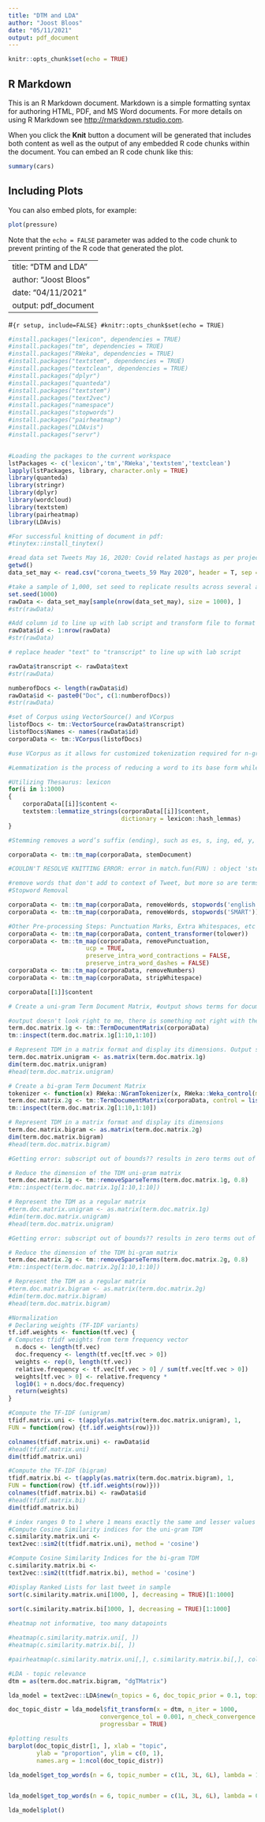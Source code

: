 ---
title: "DTM and LDA"
author: "Joost Bloos"
date: "05/11/2021"
output: pdf_document
---

```{r setup, include=FALSE}
knitr::opts_chunk$set(echo = TRUE)
```

## R Markdown

This is an R Markdown document. Markdown is a simple formatting syntax for authoring HTML, PDF, and MS Word documents. For more details on using R Markdown see <http://rmarkdown.rstudio.com>.

When you click the **Knit** button a document will be generated that includes both content as well as the output of any embedded R code chunks within the document. You can embed an R code chunk like this:

```{r cars}
summary(cars)
```

## Including Plots

You can also embed plots, for example:

```{r pressure, echo=FALSE}
plot(pressure)
```

Note that the `echo = FALSE` parameter was added to the code chunk to prevent printing of the R code that generated the plot.

---
title: "DTM and LDA"
author: "Joost Bloos"
date: "04/11/2021"
output: pdf_document
---

#```{r setup, include=FALSE}
#knitr::opts_chunk$set(echo = TRUE)
```

```{r}
#install.packages("lexicon", dependencies = TRUE)
#install.packages("tm", dependencies = TRUE)
#install.packages("RWeka", dependencies = TRUE)
#install.packages("textstem", dependencies = TRUE)
#install.packages("textclean", dependencies = TRUE)
#install.packages("dplyr")
#install.packages("quanteda")
#install.packages("textstem")
#install.packages("text2vec")
#install.packages("namespace")
#install.packages("stopwords")
#install.packages("pairheatmap")
#install.packages("LDAvis")
#install.packages("servr")


#Loading the packages to the current workspace
lstPackages <- c('lexicon','tm','RWeka','textstem','textclean')
lapply(lstPackages, library, character.only = TRUE)
library(quanteda)
library(stringr)
library(dplyr)
library(wordcloud)
library(textstem)
library(pairheatmap)
library(LDAvis)

#For successful knitting of document in pdf:
#tinytex::install_tinytex()
```

```{r}
#read data set Tweets May 16, 2020: Covid related hastags as per project document.
getwd()
data_set_may <- read.csv("corona_tweets_59 May 2020", header = T, sep = ",")
```

```{r}
#take a sample of 1,000, set seed to replicate results across several analysis of methods:
set.seed(1000)
rawData <- data_set_may[sample(nrow(data_set_may), size = 1000), ]
#str(rawData)
```

```{r}
#Add column id to line up with lab script and transform file to format appropriate for corpus
rawData$id <- 1:nrow(rawData)
#str(rawData)
```

```{r}
# replace header "text" to "transcript" to line up with lab script

rawData$transcript <- rawData$text
#str(rawData)
```

```{r}
numberofDocs <- length(rawData$id)
rawData$id <- paste0("Doc", c(1:numberofDocs))
#str(rawData)
```

```{r}
#set of Corpus using VectorSource() and VCorpus
listofDocs <- tm::VectorSource(rawData$transcript)
listofDocs$Names <- names(rawData$id)
corporaData <- tm::VCorpus(listofDocs)

#use VCorpus as it allows for customized tokenization required for n-gram analysis later on in the code.Initially, in my code used Corpus but has fixed tokenization, so ran into troubles apply the n-gram term matrix
```

```{r}
#Lemmatization is the process of reducing a word to its base form while incorporating information about the word’s part of speech (POS) through morphological analysis.

#Utilizing Thesaurus: lexicon
for(i in 1:1000)
{
    corporaData[[i]]$content <- 
    textstem::lemmatize_strings(corporaData[[i]]$content, 
                                dictionary = lexicon::hash_lemmas)
}

#Stemming removes a word’s suffix (ending), such as es, s, ing, ed, y, based on an heuristic algorithm. After the suffix is removed, a term is reduced to its base, root or stem word

corporaData <- tm::tm_map(corporaData, stemDocument) 

#COULDN'T RESOLVE KNITTING ERROR: error in match.fun(FUN) : object 'stemdocument' not found

#remove words that don't add to context of Tweet, but more so are terms that don't distinguish well between Tweets for effective querrying when looking for similar Tweets based on search terms 
#Stopword Removal

corporaData <- tm::tm_map(corporaData, removeWords, stopwords('english')) 
corporaData <- tm::tm_map(corporaData, removeWords, stopwords('SMART'))

#Other Pre-processing Steps: Punctuation Marks, Extra Whitespaces, etc 
corporaData <- tm::tm_map(corporaData, content_transformer(tolower))
corporaData <- tm::tm_map(corporaData, removePunctuation,  
                      ucp = TRUE, 
                      preserve_intra_word_contractions = FALSE,
                      preserve_intra_word_dashes = FALSE)
corporaData <- tm::tm_map(corporaData, removeNumbers) 
corporaData <- tm::tm_map(corporaData, stripWhitespace)

corporaData[[1]]$content
```

```{r}
# Create a uni-gram Term Document Matrix, #output shows terms for document 1 and frequency in other documents, showing 10 terms and 10 documents.Sparsity is high.

#output doesn't look right to me, there is something not right with the preprocessed corpus
term.doc.matrix.1g <- tm::TermDocumentMatrix(corporaData)
tm::inspect(term.doc.matrix.1g[1:10,1:10])
```

```{r}
# Represent TDM in a matrix format and display its dimensions. Output shows for each term in every doc, the number of occurrences of the term within the corpus.
term.doc.matrix.unigram <- as.matrix(term.doc.matrix.1g)
dim(term.doc.matrix.unigram)
#head(term.doc.matrix.unigram)
```

```{r}
# Create a bi-gram Term Document Matrix
tokenizer <- function(x) RWeka::NGramTokenizer(x, RWeka::Weka_control(min=2, max=2))
term.doc.matrix.2g <- tm::TermDocumentMatrix(corporaData, control = list(tokenize=tokenizer))
tm::inspect(term.doc.matrix.2g[1:10,1:10])
```

```{r}
# Represent TDM in a matrix format and display its dimensions
term.doc.matrix.bigram <- as.matrix(term.doc.matrix.2g)
dim(term.doc.matrix.bigram)
#head(term.doc.matrix.bigram)
```


```{r}

#Getting error: subscript out of bounds?? results in zero terms out of 1000 documents

# Reduce the dimension of the TDM uni-gram matrix
term.doc.matrix.1g <- tm::removeSparseTerms(term.doc.matrix.1g, 0.8)
#tm::inspect(term.doc.matrix.1g[1:10,1:10])

# Represent the TDM as a regular matrix
#term.doc.matrix.unigram <- as.matrix(term.doc.matrix.1g)
#dim(term.doc.matrix.unigram)
#head(term.doc.matrix.unigram)
```

```{r}
#Getting error: subscript out of bounds?? results in zero terms out of 1000 documents

# Reduce the dimension of the TDM bi-gram matrix
term.doc.matrix.2g <- tm::removeSparseTerms(term.doc.matrix.2g, 0.8)
#tm::inspect(term.doc.matrix.2g[1:10,1:10])

# Represent the TDM as a regular matrix
#term.doc.matrix.bigram <- as.matrix(term.doc.matrix.2g)
#dim(term.doc.matrix.bigram)
#head(term.doc.matrix.bigram)
```

```{r}
#Normalization
# Declaring weights (TF-IDF variants)
tf.idf.weights <- function(tf.vec) {
# Computes tfidf weights from term frequency vector
  n.docs <- length(tf.vec)
  doc.frequency <- length(tf.vec[tf.vec > 0])
  weights <- rep(0, length(tf.vec))
  relative.frequency <- tf.vec[tf.vec > 0] / sum(tf.vec[tf.vec > 0])
  weights[tf.vec > 0] <- relative.frequency *
  log10(1 + n.docs/doc.frequency)
  return(weights)
}
```

```{r}
#Compute the TF-IDF (unigram)
tfidf.matrix.uni <- t(apply(as.matrix(term.doc.matrix.unigram), 1,
FUN = function(row) {tf.idf.weights(row)}))

colnames(tfidf.matrix.uni) <- rawData$id
#head(tfidf.matrix.uni)
dim(tfidf.matrix.uni)
```

```{r}
#Compute the TF-IDF (bigram)
tfidf.matrix.bi <- t(apply(as.matrix(term.doc.matrix.bigram), 1,
FUN = function(row) {tf.idf.weights(row)}))
colnames(tfidf.matrix.bi) <- rawData$id
#head(tfidf.matrix.bi)
dim(tfidf.matrix.bi)
```

```{r}
# index ranges 0 to 1 where 1 means exactly the same and lesser values indicate high, intermediate or low similarity
#Compute Cosine Similarity indices for the uni-gram TDM
c.similarity.matrix.uni <-
text2vec::sim2(t(tfidf.matrix.uni), method = 'cosine')
```

```{r}
#Compute Cosine Similarity Indices for the bi-gram TDM
c.similarity.matrix.bi <-
text2vec::sim2(t(tfidf.matrix.bi), method = 'cosine')
```

```{r}
#Display Ranked Lists for last tweet in sample
sort(c.similarity.matrix.uni[1000, ], decreasing = TRUE)[1:1000]  
 
sort(c.similarity.matrix.bi[1000, ], decreasing = TRUE)[1:1000]
```

```{r}
#heatmap not informative, too many datapoints

#heatmap(c.similarity.matrix.uni[, ])
#heatmap(c.similarity.matrix.bi[, ])

#pairheatmap(c.similarity.matrix.uni[,], c.similarity.matrix.bi[,], colorStyle="s3")

```

```{r}
#LDA - topic relevance
dtm = as(term.doc.matrix.bigram, "dgTMatrix")

lda_model = text2vec::LDA$new(n_topics = 6, doc_topic_prior = 0.1, topic_word_prior = 0.01)

doc_topic_distr = lda_model$fit_transform(x = dtm, n_iter = 1000, 
                          convergence_tol = 0.001, n_check_convergence = 25, 
                          progressbar = TRUE)
```

```{r}
#plotting results
barplot(doc_topic_distr[1, ], xlab = "topic", 
        ylab = "proportion", ylim = c(0, 1), 
        names.arg = 1:ncol(doc_topic_distr))

lda_model$get_top_words(n = 6, topic_number = c(1L, 3L, 6L), lambda = 1)


lda_model$get_top_words(n = 6, topic_number = c(1L, 3L, 6L), lambda = 0.2)

lda_model$plot()

```



